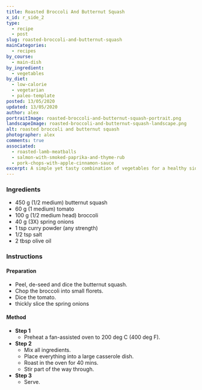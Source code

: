 ```yaml
---
title: Roasted Broccoli And Butternut Squash
x_id: r_side_2
type:
  - recipe
  - post
slug: roasted-broccoli-and-butternut-squash
mainCategories: 
  - recipes
by_course:
  - main-dish
by_ingredient:
  - vegetables
by_diet:
  - low-calorie
  - vegetarian
  - paleo-template
posted: 13/05/2020
updated: 13/05/2020
author: alex
portraitImage: roasted-broccoli-and-butternut-squash-portrait.png
landscapeImage: roasted-broccoli-and-butternut-squash-landscape.png
alt: roasted broccoli and butternut squash
photographer: alex
comments: true
associated: 
  - roasted-lamb-meatballs
  - salmon-with-smoked-paprika-and-thyme-rub
  - pork-chops-with-apple-cinnamon-sauce
excerpt: A simple yet tasty combination of vegetables for a healthy side dish.
---
```


<Ingredients>

### Ingredients
    
  - 450 g (1/2 medium) butternut squash
  - 60 g (1 medium) tomato
  - 100 g (1/2 medium head) broccoli
  - 40 g (3X) spring onions
  - 1 tsp curry powder (any strength)
  - 1/2 tsp salt
  - 2 tbsp olive oil

</Ingredients>

<Instructions>

### Instructions

#### Preparation

  - Peel, de-seed and dice the butternut squash.
  - Chop the broccoli into small florets.
  - Dice the tomato.
  - thickly slice the spring onions

#### Method

  - **Step 1**
    - Preheat a fan-assisted oven to 200 deg C (400 deg F).
  - **Step 2**
    - Mix all ingredients.
    - Place everything into a large casserole dish.
    - Roast in the oven for 40 mins. 
    - Stir part of the way through.
  - **Step 3**
    - Serve.

</Instructions>



